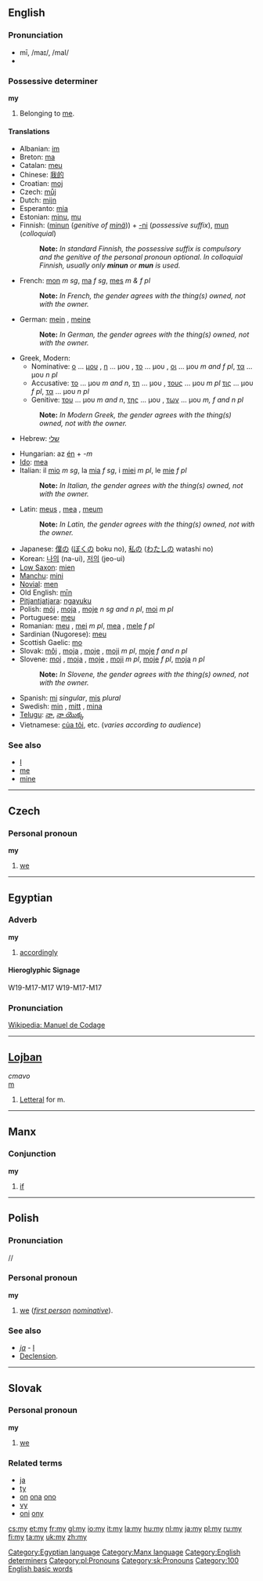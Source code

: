 ==English==

{{rank|him|she|they|34|my|were|are|their}}

===Pronunciation===
* mī, /maɪ/, /maI/
*{{audio|en-us-my.ogg|Audio (US)}}

===Possessive determiner===
'''my'''
# Belonging to [[me]].

====Translations====
{{top}}
*Albanian: [[im]]
*Breton: [[ma]]
*Catalan: [[meu]]
*Chinese: [[我的]]
*Croatian: [[moj]]
*Czech: [[můj]]
*Dutch: [[mijn]]
*Esperanto: [[mia]]
*Estonian: [[minu#Estonian|minu]], [[mu#Estonian|mu]]
*Finnish: ([[minun]] (''genitive of [[minä]]'')) + [[-ni#Finnish|-ni]] (''possessive suffix''), [[mun#Finnish|mun]] (''colloquial'')
*:'''Note:''' ''In standard Finnish, the possessive suffix is compulsory and the genitive of the personal pronoun optional. In colloquial Finnish, usually only '''minun''' or '''mun''' is used.''
*French: [[mon]] ''m sg'', [[ma]] ''f sg'', [[mes]] ''m & f pl''
*:'''Note:''' ''In French, the gender agrees with the thing(s) owned, not with the owner.''
*German: [[mein]] {{m}}, [[meine]] {{f}}
*:'''Note:''' ''In German, the gender agrees with the thing(s) owned, not with the owner.''
*Greek, Modern:
**Nominative: [[ο]] ... [[μου]] {{m}}, [[η]] ... μου {{f}}, [[το]] ... μου {{n}}, [[οι]] ... μου ''m and f pl'', [[τα]] ... μου ''n pl''
**Accusative: [[το]] ... μου ''m and n'', [[τη]] ... μου {{f}}, [[τους]] ... μου ''m pl'' [[τις]] ... μου ''f pl'', [[τα]] ... μου ''n pl''
**Genitive: [[του]] ... μου ''m and n'', [[της]] ... μου {{f}}, [[των]] ... μου ''m, f and n pl''
*:'''Note:''' ''In Modern Greek, the gender agrees with the thing(s) owned, not with the owner.''
*Hebrew: [[שלי]]
{{mid}}
*Hungarian: az [[én]] + ''-m''
*[[Ido]]: [[mea]]
*Italian: il [[mio]] ''m sg'', la [[mia]] ''f sg'', i [[miei]] ''m pl'', le [[mie]] ''f pl''
*:'''Note:''' ''In Italian, the gender agrees with the thing(s) owned, not with the owner.''
*Latin: [[meus]] {{m}}, [[mea]] {{f}}, [[meum]] {{n}}
*:'''Note:''' ''In Latin, the gender agrees with the thing(s) owned, not with the owner.''
*Japanese: [[僕の]] ([[ぼく]]の boku no), [[私の]] ([[わたし]]の watashi no)
*Korean: [[나의]] (na-ui), [[저의]] (jeo-ui)
*[[Low Saxon]]: [[mien#Low Saxon|mien]]
*[[Manchu]]: [[mini#Manchu|mini]]
*[[Novial]]: [[men]]
*Old English: [[min|mīn]]
*[[Pitjantjatjara]]: [[ngayuku]]
*Polish: [[mój]] {{m}}, [[moja]] {{f}}, [[moje]] ''n sg and n pl'', [[moi]] ''m pl''
*Portuguese: [[meu]]
*Romanian: [[meu]] {{m}}, [[mei]] ''m pl'', [[mea]] {{f}}, [[mele]] ''f pl''
*Sardinian (Nugorese): [[meu]]
*Scottish Gaelic: [[mo]]
*Slovak: [[môj]] {{m}}, [[moja]] {{f}}, [[moje]] {{n}}, [[moji]] ''m pl'', [[moje]] ''f and n pl''
*Slovene: [[moj]] {{m}}, [[moja]] {{f}}, [[moje]] {{n}}, [[moji]] ''m pl'', [[moje]] ''f pl'', [[moja]] ''n pl''
*:'''Note:''' ''In Slovene, the gender agrees with the thing(s) owned, not with the owner.''
*Spanish: [[mi#Spanish|mi]] ''singular'', [[mis#Spanish|mis]] ''plural''
*Swedish: [[min#Swedish|min]] {{c}}, [[mitt#Swedish|mitt]] {{n}}, [[mina#Swedish|mina]] {{p}}
*[[Telugu]]: [[నా]], [[నా యొక్క]]
*Vietnamese: [[của tôi]], etc. (''varies according to audience'')<!--can we have all the forms here, please?-->
{{bottom}}

===See also===
*[[I]]
*[[me]]
*[[mine]]


----
==Czech==
===Personal pronoun===
'''my'''

#[[we]]<!-- first person, plural, nominative case: [[we]]-->


----
==Egyptian==

===Adverb===
'''my'''
# [[accordingly]]

====Hieroglyphic Signage====
<hiero>W19-M17-M17</hiero>
W19-M17-M17

===Pronunciation===
[http://en.wikipedia.org/wiki/Manuel_de_Codage Wikipedia: Manuel de Codage]

[[Category:Egyptian language]]

----
==[[Lojban]]==
''cmavo''<br>
[[m]]

#[[Letteral]] for m.


----
==Manx==
===Conjunction===
'''my'''
#[[if]]

[[Category:Manx language]]


----

==Polish==
===Pronunciation===
/{{IPAchar|mɪ}}/
===Personal pronoun===
'''my'''

# [[we]] (''[[first person]]'' {{p}} ''[[nominative]]'').

===See also===
* ''[[ja#Polish|ja]]'' - [[I]]
* [[Appendix:Polish language - personal pronoun declension|Declension]].


----

==Slovak==
===Personal pronoun===
'''my'''

#[[we]]<!--''([[first person]] [[plural]])''-->

===Related terms===
*[[ja]]
*[[ty]]
*[[on]] [[ona]] [[ono]]
*[[vy]]
*[[oni]] [[ony]]

[[Category:English determiners]]
[[Category:pl:Pronouns]]
[[Category:sk:Pronouns]]
[[Category:100 English basic words]]

[[cs:my]]
[[et:my]]
[[fr:my]]
[[gl:my]]
[[io:my]]
[[it:my]]
[[la:my]]
[[hu:my]]
[[nl:my]]
[[ja:my]]
[[pl:my]]
[[ru:my]]
[[fi:my]]
[[ta:my]]
[[uk:my]]
[[zh:my]]